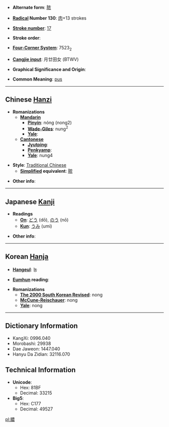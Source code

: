 * '''Alternate form''': [[脓]]

* '''[[Wiktionary:Chinese radical index| Radical]] Number 130''': [[Wiktionary:Chinese radical index 肉|肉]]+13 strokes

* '''[[Wiktionary:Chinese total strokes index|Stroke number]]''': [[Wiktionary:Chinese total strokes index 17|17]]

* '''Stroke order''': 

* '''[[Wiktionary:Chinese four corner index|Four-Corner System]]''': 7523<sub>2</sub>

* '''[[Wiktionary:Chinese Cangjie index|Cangjie input]]''': 月廿田女 (BTWV)

* '''Graphical Significance and Origin''': 

* '''Common Meaning''': [[pus]]

----

== Chinese [[Hanzi]] ==

* '''Romanizations'''
** '''[[Mandarin]]'''
*** '''[[Pinyin]]''': nóng (nong2)
*** '''[[Wade-Giles]]''': nung<sup>2</sup>
*** '''[[Yale]]''': 
** '''[[Cantonese]]'''
*** '''[[Jyutping]]''':
*** '''[[Penkyamp]]''': 
*** '''[[Yale]]''': nung4

* '''Style''': [[Traditional Chinese]] 
** '''[[Simplified Chinese|Simplified]] equivalent''': [[脓]]

* '''Other info''': 

----

== Japanese [[Kanji]] ==

* '''Readings'''
** '''[[On]]''': [[どう]] (dō), [[のう]] (nō)
** '''[[Kun]]''': [[うみ]] (umi)

* '''Other info''':  

----

== Korean [[Hanja]] ==

* '''[[Hangeul]]''': 농

* '''[[Eumhun]] reading''': 

* '''Romanizations'''
** '''[[The 2000 South Korean Revised Romanization|The 2000 South Korean Revised]]''': nong
** '''[[McCune-Reischauer]]''': nong
** '''[[Yale]]''': nong

----

== Dictionary Information ==

* KangXi: 0996.040
* Morobashi: 29938
* Dae Jaweon: 1447.040
* Hanyu Da Zidian: 32116.070

== Technical Information ==

* '''Unicode''':
** Hex: 81BF
** Decimal: 33215
* '''Big5''':
** Hex: C177
** Decimal: 49527

[[pl:膿]]